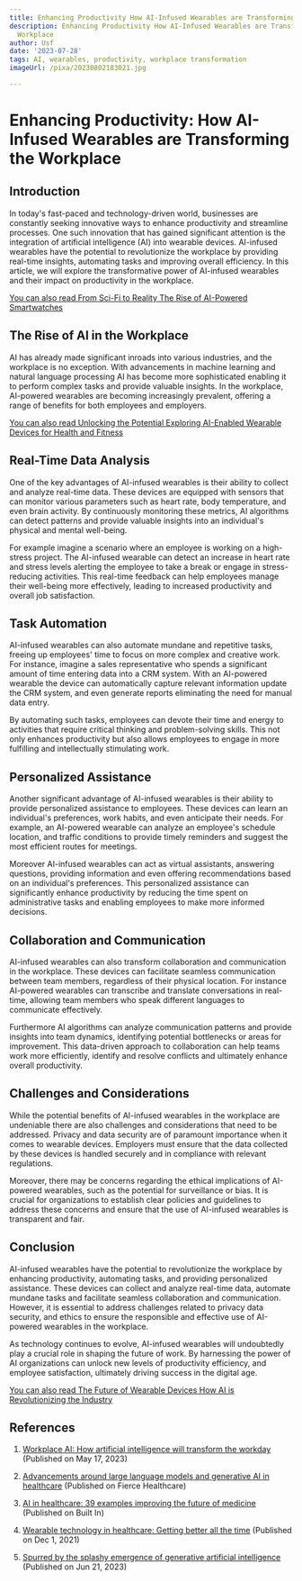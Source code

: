 ```yaml
---
title: Enhancing Productivity How AI-Infused Wearables are Transforming the Workplace
description: Enhancing Productivity How AI-Infused Wearables are Transforming the
  Workplace
author: Usf
date: '2023-07-28'
tags: AI, wearables, productivity, workplace transformation
imageUrl: /pixa/20230802183021.jpg

---
```

# Enhancing  Productivity: How AI-Infused Wearables are Transforming the Workplace

## Introduction

In today's  fast-paced and technology-driven world, businesses are  constantly  seeking innovative ways to enhance productivity and streamline  processes.  One such innovation that has gained  significant attention is the  integration of artificial intelligence (AI) into wearable  devices. AI-infused wearables have the potential to revolutionize the workplace by providing real-time insights, automating tasks and improving overall efficiency. In this article, we  will explore the transformative power of AI-infused wearables  and their  impact  on productivity in the workplace.

[You can also read From Sci-Fi to Reality The Rise of AI-Powered Smartwatches](From%20Sci-Fi%20to%20Reality%20The%20Rise%20of%20AI-Powered%20Smartwatches)


##  The Rise of AI in  the Workplace

AI has already made significant inroads into various industries, and the  workplace  is no exception. With advancements in machine learning and  natural language processing AI has become more sophisticated enabling it  to perform complex tasks and provide  valuable insights.  In the  workplace, AI-powered wearables are becoming increasingly  prevalent,  offering a range of benefits for both employees and  employers.

[You can also read  Unlocking the Potential Exploring AI-Enabled Wearable Devices for Health and Fitness](Unlocking%20the%20Potential%20Exploring%20AI-Enabled%20Wearable%20Devices%20for%20Health%20and%20Fitness)


## Real-Time Data Analysis

One of the  key advantages of AI-infused wearables is  their ability to collect and analyze real-time data. These devices are equipped with sensors that can  monitor various  parameters such as heart rate, body temperature, and even brain activity. By continuously monitoring these metrics, AI algorithms can detect patterns and provide valuable insights  into an individual's physical and  mental well-being.

For  example imagine a scenario where an employee is working on a high-stress project. The AI-infused wearable can detect an increase in heart rate and stress levels alerting the employee to take a break or engage in  stress-reducing activities. This real-time feedback can help employees manage their  well-being more effectively, leading to increased productivity and overall job satisfaction.

## Task Automation

AI-infused wearables can also automate mundane and repetitive tasks, freeing up employees'  time to focus on more complex and creative work. For instance, imagine a sales representative who spends a significant amount of time entering data into a CRM system. With an  AI-powered wearable the device can automatically capture relevant information update the CRM  system, and even generate reports eliminating the need for manual data entry.

By automating such tasks, employees can devote  their time and energy to activities that require critical thinking  and problem-solving skills. This not only enhances productivity but also allows employees to engage in more fulfilling and intellectually stimulating work.

## Personalized Assistance

Another significant advantage of AI-infused wearables is their ability to provide personalized assistance to employees. These devices  can  learn an individual's preferences, work habits, and even anticipate their needs. For  example, an AI-powered  wearable can analyze an employee's schedule location, and traffic  conditions to provide timely reminders and suggest the most efficient  routes for meetings.

Moreover  AI-infused wearables can act as virtual assistants, answering questions,  providing information and even offering recommendations based on an  individual's preferences. This personalized assistance can significantly enhance productivity by reducing the time spent on administrative  tasks  and  enabling employees to make more informed decisions.

## Collaboration and Communication

AI-infused wearables can also transform collaboration and communication in the workplace.  These devices can  facilitate seamless communication between  team members, regardless of their physical location. For instance AI-powered wearables can transcribe and translate conversations in real-time, allowing team members  who speak different  languages to communicate effectively.

Furthermore AI algorithms can analyze communication patterns and provide insights into team dynamics, identifying potential bottlenecks or areas  for improvement. This data-driven approach to collaboration can help teams work more efficiently, identify and resolve  conflicts and ultimately enhance overall productivity.

## Challenges and Considerations

While the potential benefits of AI-infused wearables in the workplace are undeniable there are also challenges and considerations that need to  be addressed. Privacy and data  security are  of paramount importance when it comes to wearable devices. Employers must ensure that the data collected by these devices  is handled securely and in compliance with relevant regulations.

Moreover, there may be concerns regarding the ethical implications of AI-powered wearables, such as the potential for surveillance or bias. It is  crucial for organizations to establish clear policies and guidelines to  address these concerns and ensure that the use of  AI-infused wearables is transparent and fair.

## Conclusion

AI-infused wearables have the potential to revolutionize the workplace by enhancing productivity, automating tasks, and providing personalized assistance. These devices can collect and analyze real-time data, automate mundane tasks and facilitate seamless collaboration and communication. However, it is essential to address challenges related to privacy data security,  and ethics to ensure the responsible and effective  use of AI-powered  wearables in the workplace.

As technology  continues to evolve, AI-infused wearables  will  undoubtedly play a crucial role in shaping the future of work. By harnessing  the power of AI organizations can unlock new levels of productivity efficiency, and employee satisfaction, ultimately driving  success in the  digital age.

[You can  also read The Future of Wearable Devices How AI is Revolutionizing the Industry](The%20Future%20of%20Wearable%20Devices%20How%20AI%20is%20Revolutionizing%20the%20Industry)


## References

1. [Workplace AI:  How artificial intelligence will  transform the workday](https://www.bbc.com/worklife/article/20230515-workplace-ai-how-artificial-intelligence-will-transform-the-workday) (Published  on May  17, 2023)

2. [Advancements around large language models and  generative AI in healthcare](https://www.fiercehealthcare.com/health-tech/latest-generative-ai-efforts-healthcare-carbon-health-tempus-launch-tools-docs)  (Published on Fierce Healthcare)

3.  [AI in healthcare: 39 examples improving  the  future of medicine](https://builtin.com/artificial-intelligence/artificial-intelligence-healthcare)  (Published  on Built In)

4. [Wearable technology in healthcare: Getting better all the time](https://www2.deloitte.com/xe/en/insights/industry/technology/technology-media-and-telecom-predictions/2022/wearable-technology-healthcare.html) (Published on Dec 1, 2021)

5. [Spurred by the splashy emergence of generative artificial intelligence](https://www.pewresearch.org/internet/wp-content/uploads/sites/9/2023/06/PI_2023.06.21_Best-Worst-Digital-Life_2035_FINAL.pdf) (Published on Jun 21, 2023)